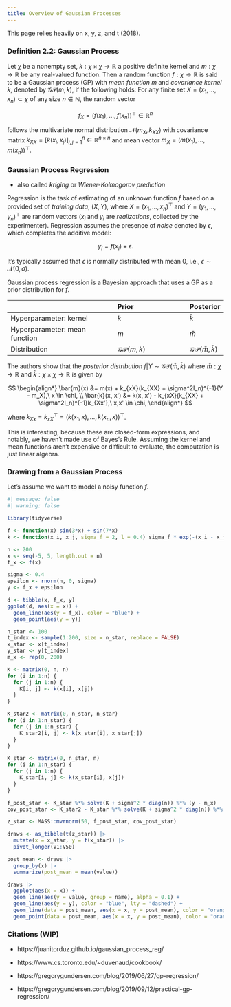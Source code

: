 ```yaml
---
title: Overview of Gaussian Processes
---
```


This page relies heavily on x, y, z, and t (2018).

### Definition 2.2: Gaussian Process

Let $\chi$ be a nonempty set, $k: \chi \times \chi \to \mathbb{R}$ a positive definite kernel and $m: \chi \to \mathbb{R}$ be any real-valued function. Then a random function $f: \chi \to \mathbb{R}$ is said to be a Gaussian process (GP) with *mean function* $m$ and *covariance kernel* $k$, denoted by $\mathcal{GP}(m, k)$, if the following holds: For any finite set $X = (x_1, \dots, x_n) \subset \chi$ of any size $n \in \mathbb{N}$, the random vector

$$
f_X = (f(x_1), \dots, f(x_n))^\top \in \mathbb{R}^n
$$

follows the multivariate normal distribution $\mathcal{N}(m_X, k_{XX})$ with covariance matrix $k_{XX} = [k(x_i, x_j)]_{i, j = 1}^{n} \in \mathbb{R}^{n \times n}$ and mean vector $m_X = (m(x_1), \dots, m(x_n))^\top$.

### Gaussian Process Regression

- also called *kriging* or *Wiener-Kolmogorov prediction*

Regression is the task of estimating of an unknown function $f$ based on a provided set of *training data*, $(X, Y)$, where $X = (x_1, \dots, x_n)^\top$ and $Y = (y_1, \dots, y_n)^\top$ are random vectors ($x_i$ and $y_i$ are *realizations*, collected by the experimenter). Regression assumes the presence of *noise* denoted by $\epsilon$, which completes the additive model:

$$
y_i = f(x_i) + \epsilon.
$$

It's typically assumed that $\epsilon$ is normally distributed with mean 0, i.e., $\epsilon \sim \mathcal{N}(0, \sigma)$.

Gaussian process regression is a Bayesian approach that uses a GP as a prior distribution for $f$.

|                               | Prior                | Posterior |
| :---------------------------- | :------------------- | :-------- |
| Hyperparameter: kernel        | $k$                  | $\bar{k}$ |
| Hyperparameter: mean function | $m$                  | $\bar{m}$ |
| Distribution                  | $\mathcal{GP}(m, k)$ | $\mathcal{GP}(\bar{m}, \bar{k})$ |

The authors show that the *posterior distribution* $f|Y \sim \mathcal{GP}(\bar{m}, \bar{k})$ where $\bar{m} : \chi \to \mathbb{R}$ and $\bar{k}: \chi \times \chi \to \mathbb{R}$ is given by

$$
\begin{align*}
\bar{m}(x) &= m(x) + k_{xX}(k_{XX} + \sigma^2I_n)^{-1}(Y - m_X),\ x \in \chi, \\
\bar{k}(x, x') &= k(x, x') - k_{xX}(k_{XX} + \sigma^2I_n)^{-1}k_{Xx'},\ x,x' \in \chi,
\end{align*}
$$

where $k_{Xx} = k_{xX}^\top = (k(x_1, x), \dots, k(x_n, x))^\top$.

This is interesting, because these are closed-form expressions, and notably, we haven't made use of Bayes's Rule. Assuming the kernel and mean functions aren't expensive or difficult to evaluate, the computation is just linear algebra.

### Drawing from a Gaussian Process

Let's assume we want to model a noisy function $f$.
```r
#| message: false
#| warning: false

library(tidyverse)

f <- function(x) sin(3*x) + sin(7*x)
k <- function(x_i, x_j, sigma_f = 2, l = 0.4) sigma_f * exp(-(x_i - x_j)^2 / (2 * l^2))

n <- 200
x <- seq(-5, 5, length.out = n)
f_x <- f(x)

sigma <- 0.4
epsilon <- rnorm(n, 0, sigma)
y <- f_x + epsilon

d <- tibble(x, f_x, y)
ggplot(d, aes(x = x)) +
  geom_line(aes(y = f_x), color = "blue") +
  geom_point(aes(y = y))
```

```r
n_star <- 100
t_index <- sample(1:200, size = n_star, replace = FALSE)
x_star <- x[t_index]
y_star <- y[t_index]
m_x <- rep(0, 200)

K <- matrix(0, n, n)
for (i in 1:n) {
  for (j in 1:n) {
    K[i, j] <- k(x[i], x[j])
  }
}

K_star2 <- matrix(0, n_star, n_star)
for (i in 1:n_star) {
  for (j in 1:n_star) {
    K_star2[i, j] <- k(x_star[i], x_star[j])
  }
}

K_star <- matrix(0, n_star, n)
for (i in 1:n_star) {
  for (j in 1:n) {
    K_star[i, j] <- k(x_star[i], x[j])
  }
}

f_post_star <- K_star %*% solve(K + sigma^2 * diag(n)) %*% (y - m_x)
cov_post_star <- K_star2 - K_star %*% solve(K + sigma^2 * diag(n)) %*% t(K_star)

z_star <- MASS::mvrnorm(50, f_post_star, cov_post_star)

draws <- as_tibble(t(z_star)) |>
  mutate(x = x_star, y = f(x_star)) |>
  pivot_longer(V1:V50) 

post_mean <- draws |>
  group_by(x) |>
  summarize(post_mean = mean(value))

draws |>
  ggplot(aes(x = x)) +
  geom_line(aes(y = value, group = name), alpha = 0.1) +
  geom_line(aes(y = y), color = "blue", lty = "dashed") +
  geom_line(data = post_mean, aes(x = x, y = post_mean), color = "orange") +
  geom_point(data = post_mean, aes(x = x, y = post_mean), color = "orange")
```

### Citations (WIP)

- https://juanitorduz.github.io/gaussian_process_reg/

- https://www.cs.toronto.edu/~duvenaud/cookbook/

- https://gregorygundersen.com/blog/2019/06/27/gp-regression/

- https://gregorygundersen.com/blog/2019/09/12/practical-gp-regression/
